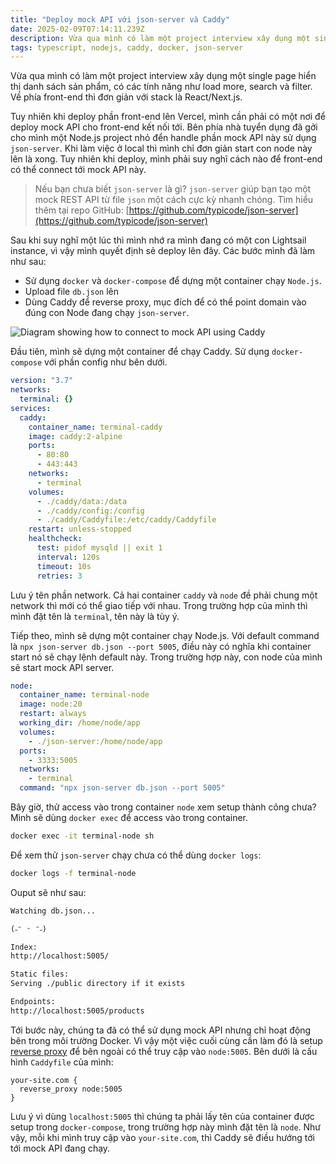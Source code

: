 ```yaml
---
title: "Deploy mock API với json-server và Caddy"
date: 2025-02-09T07:14:11.239Z
description: Vừa qua mình có làm một project interview xây dụng một single page hiển thị danh sách sản phẩm, có các tính năng như load more, search và filter. Về phía front-end thì đơn giản với stack là React/Next.js. 
tags: typescript, nodejs, caddy, docker, json-server
---
```


Vừa qua mình có làm một project interview xây dụng một single page hiển thị danh sách sản phẩm, có các tính năng như load more, search và filter. Về phía front-end thì đơn giản với stack là React/Next.js. 

Tuy nhiên khi deploy phần front-end lên Vercel, mình cần phải có một nơi để deploy mock API cho front-end kết nối tới. Bên phía nhà tuyển dụng đã gởi cho mình một Node.js project nhỏ đển handle phần mock API này sử dụng `json-server`. Khi làm việc ở local thì mình chỉ đơn giản start con node này lên là xong. Tuy nhiên khi deploy, mình phải suy nghĩ cách nào để front-end có thể connect tới mock API này.

> Nếu bạn chưa biết `json-server` là gì? `json-server` giúp bạn tạo một mock REST API từ file `json` một cách cực kỳ nhanh chóng. Tìm hiểu thêm tại repo GitHub: [https://github.com/typicode/json-server](https://github.com/typicode/json-server)


Sau khi suy nghĩ một lúc thì mình nhớ ra mình đang có một con Lightsail instance, vì vậy mình quyết định sẻ deploy lên đây. Các bước mình đã làm như sau:

- Sử dụng `docker` và `docker-compose` để dựng một container chạy `Node.js`.
- Upload file `db.json` lên
- Dùng Caddy để reverse proxy, mục đích để có thể point domain vào đúng con Node đang chạy `json-server`.

<Image src='/img/caddy-json-server-diagram.webp' alt='Diagram showing how to connect to mock API using Caddy' />

Đầu tiên, mình sẽ dựng một container để chạy Caddy. Sử dụng `docker-compose` với phần config như bên dưới.


```yml showLineNumbers
version: "3.7"
networks:
  terminal: {}
services:
  caddy:
    container_name: terminal-caddy
    image: caddy:2-alpine
    ports:
      - 80:80
      - 443:443
    networks:
      - terminal
    volumes:
      - ./caddy/data:/data
      - ./caddy/config:/config
      - ./caddy/Caddyfile:/etc/caddy/Caddyfile
    restart: unless-stopped
    healthcheck:
      test: pidof mysqld || exit 1
      interval: 120s
      timeout: 10s
      retries: 3
```

Lưu ý tên phần network. Cả hai container `caddy` và `node` đề phải chung một network thì mới có thể giao tiếp với nhau. Trong trường hợp của mình thì mình đặt tên là `terminal`, tên này là tùy ý.

Tiếp theo, mình sẽ dựng một container chạy Node.js. Với default command là `npx json-server db.json --port 5005`, điều này có nghĩa khi container start nó sẽ chạy lệnh default này. Trong trường hợp này, con node của mình sẽ start mock API server.

```yml showLineNumbers
node:
  container_name: terminal-node
  image: node:20
  restart: always
  working_dir: /home/node/app
  volumes:
    - ./json-server:/home/node/app
  ports:
    - 3333:5005
  networks:
    - terminal
  command: "npx json-server db.json --port 5005"

```

Bây giờ, thử access vào trong container `node` xem setup thành công chưa? Mình sẽ dùng `docker exec` để access vào trong container.

```bash
docker exec -it terminal-node sh
```

Để xem thử `json-server` chạy chưa có thể dùng `docker logs`:

```bash
docker logs -f terminal-node
```

Ouput sẽ như sau:

```markdown
Watching db.json...

(˶ᵔ ᵕ ᵔ˶)

Index:
http://localhost:5005/

Static files:
Serving ./public directory if it exists

Endpoints:
http://localhost:5005/products
```

Tới bước này, chúng ta đã có thể sử dụng mock API nhưng chỉ hoạt động bên trong môi trường Docker. Vì vậy một việc cuối cùng cần làm đó là setup [reverse proxy](https://caddyserver.com/docs/quick-starts/reverse-proxy) để bên ngoài có thể truy cập vào `node:5005`. Bên dưới là cấu hình `Caddyfile` của mình:

```caddyfile showLineNumbers
your-site.com {
  reverse_proxy node:5005
}
```

Lưu ý vì dùng `localhost:5005` thì chúng ta phải lấy tên của container được setup trong `docker-compose`, trong trường hợp này mình đặt tên là `node`. Như vậy, mỗi khi mình truy cập vào `your-site.com`, thì Caddy sẽ điều hướng tới tới mock API đang chạy.
